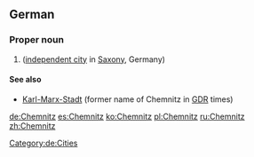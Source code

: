 ==German==
{{wikipedia|lang=de}}

===Proper noun===
{{de-proper noun|n}}

# {{l|en|Chemnitz}} ([[independent city]] in [[Saxony]], Germany)

====See also====
*[[Karl-Marx-Stadt]] (former name of Chemnitz in [[GDR]] times)

[[Category:de:Cities]]

[[de:Chemnitz]]
[[es:Chemnitz]]
[[ko:Chemnitz]]
[[pl:Chemnitz]]
[[ru:Chemnitz]]
[[zh:Chemnitz]]